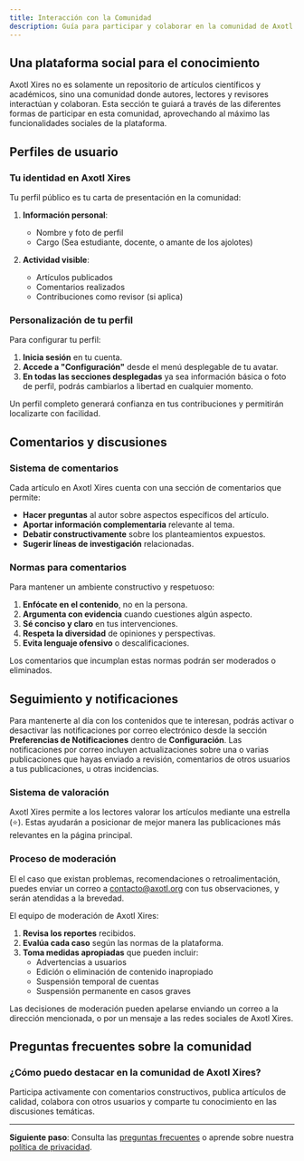 ```yaml
---
title: Interacción con la Comunidad
description: Guía para participar y colaborar en la comunidad de Axotl Xires
---
```



## Una plataforma social para el conocimiento

Axotl Xires no es solamente un repositorio de artículos científicos y académicos, sino una comunidad donde autores, lectores y revisores interactúan y colaboran. Esta sección te guiará a través de las diferentes formas de participar en esta comunidad, aprovechando al máximo las funcionalidades sociales de la plataforma.

## Perfiles de usuario

### Tu identidad en Axotl Xires

Tu perfil público es tu carta de presentación en la comunidad:

1. **Información personal**:
   - Nombre y foto de perfil
   - Cargo (Sea estudiante, docente, o amante de los ajolotes)

2. **Actividad visible**:
   - Artículos publicados
   - Comentarios realizados
   - Contribuciones como revisor (si aplica)

### Personalización de tu perfil

Para configurar tu perfil:

1. **Inicia sesión** en tu cuenta.
2. **Accede a "Configuración"** desde el menú desplegable de tu avatar.
3. **En todas las secciones desplegadas** ya sea información básica o foto de perfil, podrás cambiarlos a libertad en cualquier momento.


Un perfil completo generará confianza en tus contribuciones y permitirán localizarte con facilidad.

## Comentarios y discusiones

### Sistema de comentarios

Cada artículo en Axotl Xires cuenta con una sección de comentarios que permite:

- **Hacer preguntas** al autor sobre aspectos específicos del artículo.
- **Aportar información complementaria** relevante al tema.
- **Debatir constructivamente** sobre los planteamientos expuestos.
- **Sugerir líneas de investigación** relacionadas.

### Normas para comentarios

Para mantener un ambiente constructivo y respetuoso:

1. **Enfócate en el contenido**, no en la persona.
2. **Argumenta con evidencia** cuando cuestiones algún aspecto.
3. **Sé conciso y claro** en tus intervenciones.
4. **Respeta la diversidad** de opiniones y perspectivas.
5. **Evita lenguaje ofensivo** o descalificaciones.

Los comentarios que incumplan estas normas podrán ser moderados o eliminados.

## Seguimiento y notificaciones


Para mantenerte al día con los contenidos que te interesan, podrás activar o desactivar las notificaciones por correo electrónico desde la sección **Preferencias de Notificaciones** dentro de **Configuración**. Las notificaciones por correo incluyen actualizaciones sobre una o varias publicaciones que hayas enviado a revisión, comentarios de otros usuarios a tus publicaciones, u otras incidencias.


### Sistema de valoración

Axotl Xires permite a los lectores valorar los artículos mediante una estrella (⭐).
Estas ayudarán a posicionar de mejor manera las publicaciones más relevantes en la página principal.


### Proceso de moderación

El el caso que existan problemas, recomendaciones o retroalimentación, puedes enviar un correo a contacto@axotl.org con tus observaciones, y serán atendidas a la brevedad. 

El equipo de moderación de Axotl Xires:

1. **Revisa los reportes** recibidos.
2. **Evalúa cada caso** según las normas de la plataforma.
3. **Toma medidas apropiadas** que pueden incluir:
   - Advertencias a usuarios
   - Edición o eliminación de contenido inapropiado
   - Suspensión temporal de cuentas
   - Suspensión permanente en casos graves

Las decisiones de moderación pueden apelarse enviando un correo a la dirección mencionada, o por un mensaje a las redes sociales de Axotl Xires.

## Preguntas frecuentes sobre la comunidad

### ¿Cómo puedo destacar en la comunidad de Axotl Xires?
Participa activamente con comentarios constructivos, publica artículos de calidad, colabora con otros usuarios y comparte tu conocimiento en las discusiones temáticas.

---

**Siguiente paso**: Consulta las [preguntas frecuentes](/preguntas-frecuentes/) o aprende sobre nuestra [política de privacidad](/politica-privacidad/). 